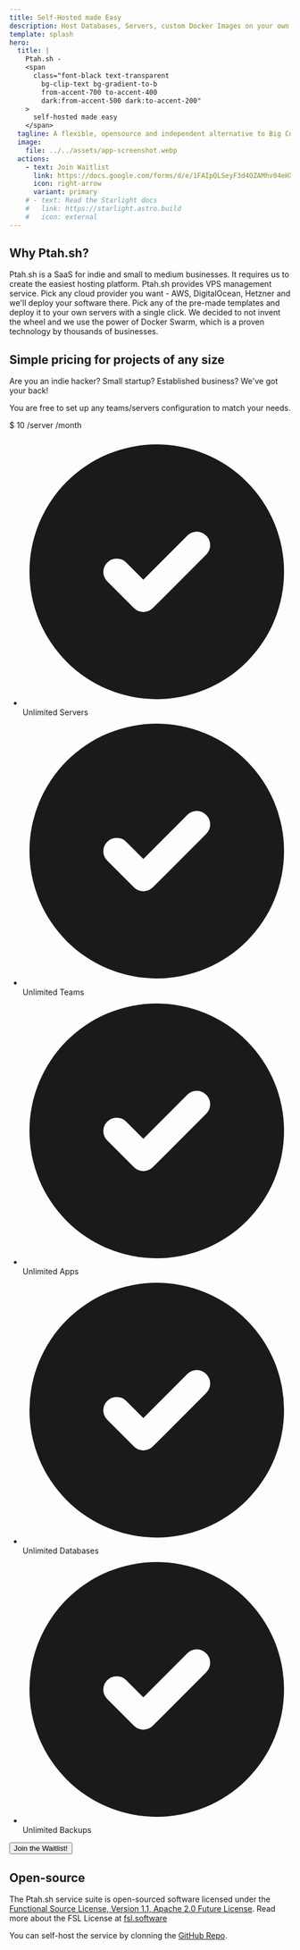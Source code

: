 ```yaml
---
title: Self-Hosted made Easy
description: Host Databases, Servers, custom Docker Images on your own servers.
template: splash
hero:
  title: |
    Ptah.sh -
    <span
      class="font-black text-transparent
        bg-clip-text bg-gradient-to-b
        from-accent-700 to-accent-400
        dark:from-accent-500 dark:to-accent-200"
    >
      self-hosted made easy
    </span>
  tagline: A flexible, opensource and independent alternative to Big Corp - Heroku, Vercel and others.
  image:
    file: ../../assets/app-screenshot.webp
  actions:
    - text: Join Waitlist
      link: https://docs.google.com/forms/d/e/1FAIpQLSeyF3d4OZAMhv04eHXMrxR739H99BSdTvIDmYGqoeq8_quGQA/viewform
      icon: right-arrow
      variant: primary
    # - text: Read the Starlight docs
    #   link: https://starlight.astro.build
    #   icon: external
---
```



## Why Ptah.sh?

<CardGrid stagger>
	<Card title="Easy to Use" icon="pencil">
		Ptah.sh is a SaaS for indie and small to medium businesses. It requires us to create the easiest hosting platform.
	</Card>
	<Card title="Host on your own VPS" icon="setting">
		Ptah.sh provides VPS management service. Pick any cloud provider you want - AWS, DigitalOcean, Hetzner and we'll deploy your software there.
	</Card>
	<Card title="Focus on What Matters" icon="add-document">
		Pick any of the pre-made templates and deploy it to your own servers with a single click.
	</Card>
	<Card title="Powered by Docker Swarm" icon="setting">
		We decided to not invent the wheel and we use the power of Docker Swarm, which is a proven technology by thousands of businesses.
	</Card>
</CardGrid>

## Simple pricing for projects of any size

<p>Are you an indie hacker? Small startup? Established business? We've got your back!</p>
<p>You are free to set up any teams/servers configuration to match your needs.</p>
<div
    class="w-full max-w-sm p-4 bg-white border border-gray-200 rounded-lg shadow sm:p-8 dark:bg-gray-800 dark:border-gray-700">
    <div class="flex items-baseline text-gray-900 dark:text-white">
        <span class="text-3xl font-semibold">$</span>
        <span class="text-5xl font-extrabold tracking-tight">10</span>
        <span class="ms-1 text-xl font-normal text-gray-500 dark:text-gray-400"> /server /month</span>
    </div>
    <ul role="list" class="space-y-5 my-7 ps-0">
        <li class="flex items-center">
            <svg class="flex-shrink-0 w-4 h-4 text-blue-700 dark:text-blue-500" aria-hidden="true"
                 xmlns="http://www.w3.org/2000/svg" fill="currentColor" viewBox="0 0 20 20">
                <path
                    d="M10 .5a9.5 9.5 0 1 0 9.5 9.5A9.51 9.51 0 0 0 10 .5Zm3.707 8.207-4 4a1 1 0 0 1-1.414 0l-2-2a1 1 0 0 1 1.414-1.414L9 10.586l3.293-3.293a1 1 0 0 1 1.414 1.414Z"/>
            </svg>
            <span
                class="text-base font-normal leading-tight text-gray-500 dark:text-gray-400 ms-3">Unlimited Servers</span>
        </li>
        <li class="flex">
            <svg class="flex-shrink-0 w-4 h-4 text-blue-700 dark:text-blue-500" aria-hidden="true"
                 xmlns="http://www.w3.org/2000/svg" fill="currentColor" viewBox="0 0 20 20">
                <path
                    d="M10 .5a9.5 9.5 0 1 0 9.5 9.5A9.51 9.51 0 0 0 10 .5Zm3.707 8.207-4 4a1 1 0 0 1-1.414 0l-2-2a1 1 0 0 1 1.414-1.414L9 10.586l3.293-3.293a1 1 0 0 1 1.414 1.414Z"/>
            </svg>
            <span
                class="text-base font-normal leading-tight text-gray-500 dark:text-gray-400 ms-3">Unlimited Teams</span>
        </li>
        <li class="flex">
            <svg class="flex-shrink-0 w-4 h-4 text-blue-700 dark:text-blue-500" aria-hidden="true"
                 xmlns="http://www.w3.org/2000/svg" fill="currentColor" viewBox="0 0 20 20">
                <path
                    d="M10 .5a9.5 9.5 0 1 0 9.5 9.5A9.51 9.51 0 0 0 10 .5Zm3.707 8.207-4 4a1 1 0 0 1-1.414 0l-2-2a1 1 0 0 1 1.414-1.414L9 10.586l3.293-3.293a1 1 0 0 1 1.414 1.414Z"/>
            </svg>
            <span
                class="text-base font-normal leading-tight text-gray-500 dark:text-gray-400 ms-3">Unlimited Apps</span>
        </li>
        <li class="flex">
            <svg class="flex-shrink-0 w-4 h-4 text-blue-700 dark:text-blue-500" aria-hidden="true"
                 xmlns="http://www.w3.org/2000/svg" fill="currentColor" viewBox="0 0 20 20">
                <path
                    d="M10 .5a9.5 9.5 0 1 0 9.5 9.5A9.51 9.51 0 0 0 10 .5Zm3.707 8.207-4 4a1 1 0 0 1-1.414 0l-2-2a1 1 0 0 1 1.414-1.414L9 10.586l3.293-3.293a1 1 0 0 1 1.414 1.414Z"/>
            </svg>
            <span
                class="text-base font-normal leading-tight text-gray-500 dark:text-gray-400 ms-3">Unlimited Databases</span>
        </li>
        <li class="flex">
            <svg class="flex-shrink-0 w-4 h-4 text-blue-700 dark:text-blue-500" aria-hidden="true"
                 xmlns="http://www.w3.org/2000/svg" fill="currentColor" viewBox="0 0 20 20">
                <path
                    d="M10 .5a9.5 9.5 0 1 0 9.5 9.5A9.51 9.51 0 0 0 10 .5Zm3.707 8.207-4 4a1 1 0 0 1-1.414 0l-2-2a1 1 0 0 1 1.414-1.414L9 10.586l3.293-3.293a1 1 0 0 1 1.414 1.414Z"/>
            </svg>
            <span
                class="text-base font-normal leading-tight text-gray-500 dark:text-gray-400 ms-3">Unlimited Backups</span>
        </li>
    </ul>
    <button type="button" onclick="window.open('https://docs.google.com/forms/d/e/1FAIpQLSeyF3d4OZAMhv04eHXMrxR739H99BSdTvIDmYGqoeq8_quGQA/viewform')"
            class="cursor-pointer text-white bg-blue-700 hover:bg-blue-800 focus:ring-4 focus:outline-none focus:ring-blue-200 dark:bg-blue-600 dark:hover:bg-blue-700 dark:focus:ring-blue-900 font-medium rounded-lg text-sm px-5 py-2.5 inline-flex justify-center w-full text-center font-bold">Join the Waitlist!</button>
</div>

## Open-source

The Ptah.sh service suite is open-sourced software licensed under the <a href="https://github.com/ptah-sh/ptah-server/blob/main/LICENSE.md" target="_blank">Functional Source License, Version 1.1, Apache 2.0 Future License</a>. Read more about the FSL License at <a href="https://fsl.software" target="_blank">fsl.software</a>

You can self-host the service by clonning the <a href="https://github.com/ptah-sh/ptah-server" target="_blank">GitHub Repo</a>.
